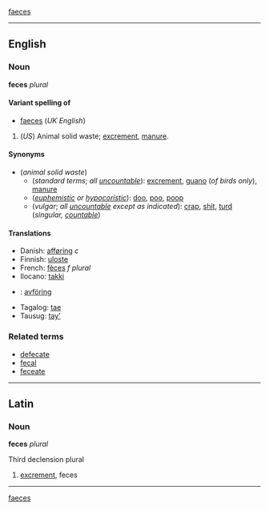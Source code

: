 {{synch}} [[faeces]]
----
==English==
===Noun===
'''feces''' ''plural''

====Variant spelling of====
*[[faeces]] (''UK English'')

#(''US'') Animal solid waste; [[excrement]], [[manure]].

====Synonyms====
*(''animal solid waste'')
**(''standard terms''; ''all [[uncountable]]''): [[excrement]], [[guano]] (''of birds only''), [[manure]]
**(''[[euphemistic]] or [[hypocoristic]]''): [[doo]], [[poo]], [[poop]]
**(''vulgar''; ''all [[uncountable]] except as indicated''): [[crap]], [[shit]], [[turd]] (''singular, [[countable]]'')

====Translations====
*Danish: [[afføring]] ''c''
*Finnish: [[uloste]]
*French: [[fèces]] ''f plural''
*Ilocano: [[takki]]
*{{sv}}: [[avföring]]
*Tagalog: [[tae]]
*Tausug: [[tay']]

===Related terms===
*[[defecate]]
*[[fecal]]
*[[feceate]]

----
==Latin==
===Noun===
'''feces''' ''plural''

Third declension plural

#[[excrement]], feces

----
{{synch}} [[faeces]]
